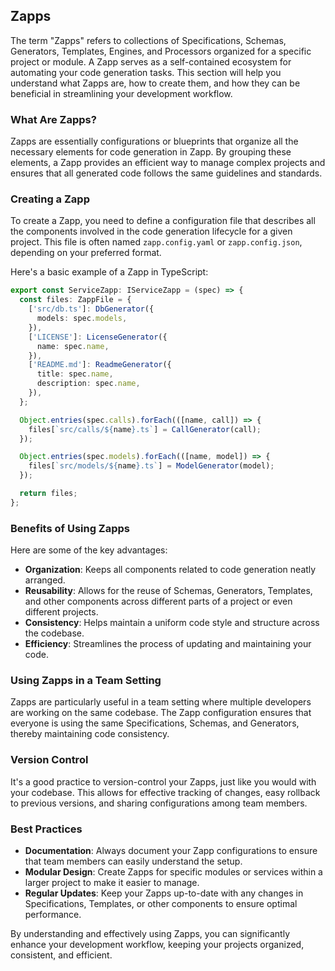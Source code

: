 ## Zapps

The term "Zapps" refers to collections of Specifications, Schemas, Generators, Templates, Engines, and Processors organized for a specific project or module. A Zapp serves as a self-contained ecosystem for automating your code generation tasks. This section will help you understand what Zapps are, how to create them, and how they can be beneficial in streamlining your development workflow.

### What Are Zapps?

Zapps are essentially configurations or blueprints that organize all the necessary elements for code generation in Zapp. By grouping these elements, a Zapp provides an efficient way to manage complex projects and ensures that all generated code follows the same guidelines and standards.

### Creating a Zapp

To create a Zapp, you need to define a configuration file that describes all the components involved in the code generation lifecycle for a given project. This file is often named `zapp.config.yaml` or `zapp.config.json`, depending on your preferred format.

Here's a basic example of a Zapp in TypeScript:

```typescript
export const ServiceZapp: IServiceZapp = (spec) => {
  const files: ZappFile = {
    ['src/db.ts']: DbGenerator({
      models: spec.models,
    }),
    ['LICENSE']: LicenseGenerator({
      name: spec.name,
    }),
    ['README.md']: ReadmeGenerator({
      title: spec.name,
      description: spec.name,
    }),
  };

  Object.entries(spec.calls).forEach(([name, call]) => {
    files[`src/calls/${name}.ts`] = CallGenerator(call);
  });

  Object.entries(spec.models).forEach(([name, model]) => {
    files[`src/models/${name}.ts`] = ModelGenerator(model);
  });

  return files;
};
```

### Benefits of Using Zapps

Here are some of the key advantages:

- **Organization**: Keeps all components related to code generation neatly arranged.
- **Reusability**: Allows for the reuse of Schemas, Generators, Templates, and other components across different parts of a project or even different projects.
- **Consistency**: Helps maintain a uniform code style and structure across the codebase.
- **Efficiency**: Streamlines the process of updating and maintaining your code.

### Using Zapps in a Team Setting

Zapps are particularly useful in a team setting where multiple developers are working on the same codebase. The Zapp configuration ensures that everyone is using the same Specifications, Schemas, and Generators, thereby maintaining code consistency.

### Version Control

It's a good practice to version-control your Zapps, just like you would with your codebase. This allows for effective tracking of changes, easy rollback to previous versions, and sharing configurations among team members.

### Best Practices

- **Documentation**: Always document your Zapp configurations to ensure that team members can easily understand the setup.
- **Modular Design**: Create Zapps for specific modules or services within a larger project to make it easier to manage.
- **Regular Updates**: Keep your Zapps up-to-date with any changes in Specifications, Templates, or other components to ensure optimal performance.

By understanding and effectively using Zapps, you can significantly enhance your development workflow, keeping your projects organized, consistent, and efficient.
